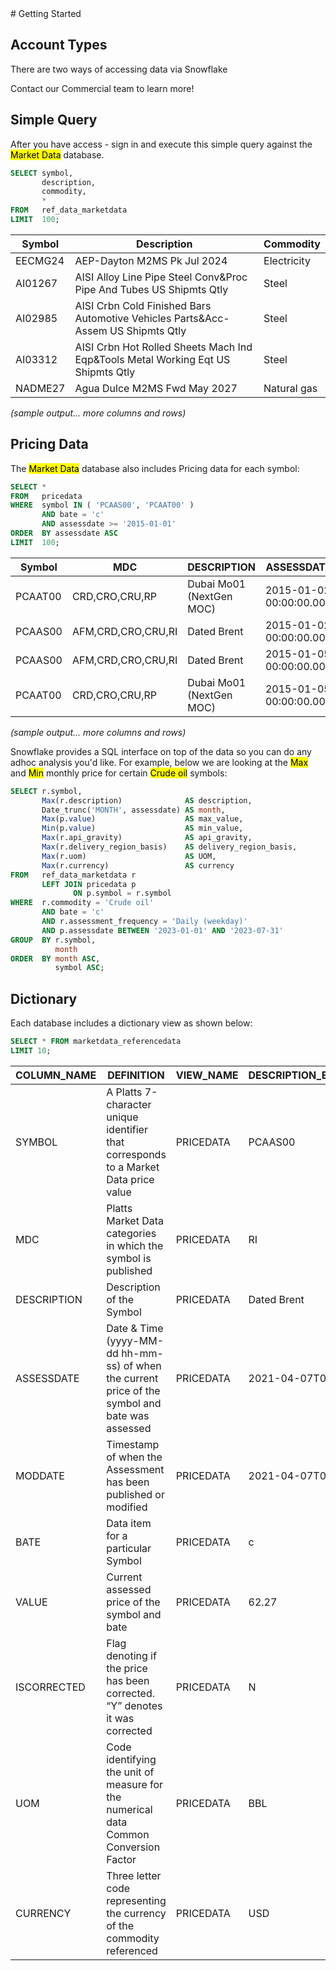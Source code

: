 
<Layout>
# Getting Started

## Account Types

There are two ways of accessing data via Snowflake

<SnowflakeAccount />

Contact our Commercial team to learn more!

## Simple Query

After you have access - sign in and execute this simple query against the <Mark>Market Data</Mark> database.

```sql
SELECT symbol,
       description,
       commodity,
       *
FROM   ref_data_marketdata
LIMIT  100;
```

| Symbol  | Description                                                                      | Commodity   |
| ------- | -------------------------------------------------------------------------------- | ----------- |
| EECMG24 | AEP-Dayton M2MS Pk Jul 2024                                                      | Electricity |
| AI01267 | AISI Alloy Line Pipe Steel Conv&Proc Pipe And Tubes US Shipmts Qtly              | Steel       |
| AI02985 | AISI Crbn Cold Finished Bars Automotive Vehicles Parts&Acc-Assem US Shipmts Qtly | Steel       |
| AI03312 | AISI Crbn Hot Rolled Sheets Mach Ind Eqp&Tools Metal Working Eqt US Shipmts Qtly | Steel       |
| NADME27 | Agua Dulce M2MS Fwd May 2027                                                     | Natural gas |

_(sample output... more columns and rows)_

## Pricing Data

The <Mark>Market Data</Mark> database also includes Pricing data for each symbol:

```sql
SELECT *
FROM   pricedata
WHERE  symbol IN ( 'PCAAS00', 'PCAAT00' )
       AND bate = 'c'
       AND assessdate >= '2015-01-01'
ORDER  BY assessdate ASC
LIMIT  100;
```

| Symbol  | MDC                | DESCRIPTION              | ASSESSDATE              | MODIFIEDDATETIME        | BATE | VALUE | ISCORRECTED | UOM | CURRENCY |
| ------- | ------------------ | ------------------------ | ----------------------- | ----------------------- | ---- | ----- | ----------- | --- | -------- |
| PCAAT00 | CRD,CRO,CRU,RP     | Dubai Mo01 (NextGen MOC) | 2015-01-02 00:00:00.000 | 2015-01-02 07:01:36.000 | c    | 54.09 | N           | BBL | USD      |
| PCAAS00 | AFM,CRD,CRO,CRU,RI | Dated Brent              | 2015-01-02 00:00:00.000 | 2015-01-02 14:25:56.000 | c    | 54.98 | N           | BBL | USD      |
| PCAAS00 | AFM,CRD,CRO,CRU,RI | Dated Brent              | 2015-01-05 00:00:00.000 | 2015-01-05 18:07:38.000 | c    | 51.3  | N           | BBL | USD      |
| PCAAT00 | CRD,CRO,CRU,RP     | Dubai Mo01 (NextGen MOC) | 2015-01-05 00:00:00.000 | 2015-01-05 11:14:41.000 | c    | 51.4  | N           | BBL | USD      |

_(sample output... more columns and rows)_

Snowflake provides a SQL interface on top of the data so you can do any adhoc analysis you'd like.
For example, below we are looking at the <Mark>Max</Mark> and <Mark>Min</Mark> monthly price for certain <Mark>Crude oil</Mark> symbols:

```sql
SELECT r.symbol,
       Max(r.description)              AS description,
       Date_trunc('MONTH', assessdate) AS month,
       Max(p.value)                    AS max_value,
       Min(p.value)                    AS min_value,
       Max(r.api_gravity)              AS api_gravity,
       Max(r.delivery_region_basis)    AS delivery_region_basis,
       Max(r.uom)                      AS UOM,
       Max(r.currency)                 AS currency
FROM   ref_data_marketdata r
       LEFT JOIN pricedata p
              ON p.symbol = r.symbol
WHERE  r.commodity = 'Crude oil'
       AND bate = 'c'
       AND r.assessment_frequency = 'Daily (weekday)'
       AND p.assessdate BETWEEN '2023-01-01' AND '2023-07-31'
GROUP  BY r.symbol,
          month
ORDER  BY month ASC,
          symbol ASC;
```

## Dictionary

Each database includes a dictionary view as shown below:

```sql
SELECT * FROM marketdata_referencedata
LIMIT 10;
```

| COLUMN_NAME | DEFINITION                                                                                      | VIEW_NAME | DESCRIPTION_EXAMPLE |
| ----------- | ----------------------------------------------------------------------------------------------- | --------- | ------------------- |
| SYMBOL      | A Platts 7-character unique identifier that corresponds to a Market Data price value            | PRICEDATA | PCAAS00             |
| MDC         | Platts Market Data categories in which the symbol is published                                  | PRICEDATA | RI                  |
| DESCRIPTION | Description of the Symbol                                                                       | PRICEDATA | Dated Brent         |
| ASSESSDATE  | Date & Time (yyyy-MM-dd hh-mm-ss) of when the current price of the symbol and bate was assessed | PRICEDATA | 2021-04-07T00:00:00 |
| MODDATE     | Timestamp of when the Assessment has been published or modified                                 | PRICEDATA | 2021-04-07T08:34:18 |
| BATE        | Data item for a particular Symbol                                                               | PRICEDATA | c                   |
| VALUE       | Current assessed price of the symbol and bate                                                   | PRICEDATA | 62.27               |
| ISCORRECTED | Flag denoting if the price has been corrected. “Y” denotes it was corrected                     | PRICEDATA | N                   |
| UOM         | Code identifying the unit of measure for the numerical data Common Conversion Factor            | PRICEDATA | BBL                 |
| CURRENCY    | Three letter code representing the currency of the commodity referenced                         | PRICEDATA | USD                 |

</Layout>
